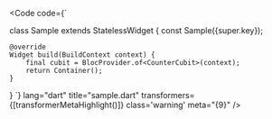 
<Code
	code={`

class Sample extends StatelessWidget {
    const Sample({super.key});

    @override
    Widget build(BuildContext context) {
        final cubit = BlocProvider.of<CounterCubit>(context);
        return Container();
    }
}
`}
lang="dart" title="sample.dart"
transformers={[transformerMetaHighlight()]} class='warning' meta="{9}"
/>